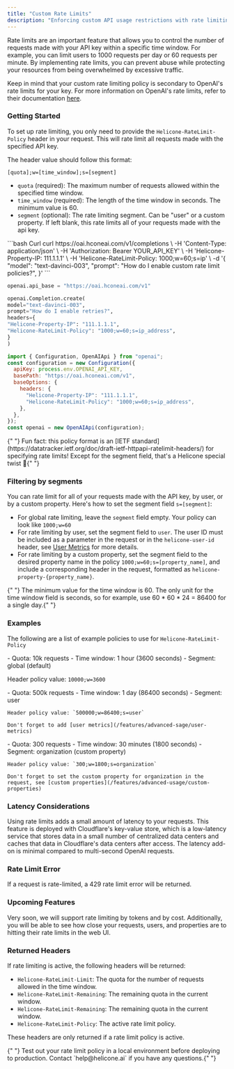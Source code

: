 ```yaml
---
title: "Custom Rate Limits"
description: "Enforcing custom API usage restrictions with rate limiting"
---
```


Rate limits are an important feature that allows you to control the number of requests made with your API key within a specific time window. For example, you can limit users to 1000 requests per day or 60 requests per minute. By implementing rate limits, you can prevent abuse while protecting your resources from being overwhelmed by excessive traffic.

Keep in mind that your custom rate limiting policy is secondary to OpenAI's rate limits for your key. For more information on OpenAI's rate limits, refer to their documentation [here](https://platform.openai.com/docs/guides/rate-limits).

### Getting Started

To set up rate limiting, you only need to provide the `Helicone-RateLimit-Policy` header in your request. This will rate limit all requests made with the specified API key.

The header value should follow this format:

```
[quota];w=[time_window];s=[segment]
```

- `quota` (required): The maximum number of requests allowed within the specified time window.
- `time_window` (required): The length of the time window in seconds. The minimum value is 60.
- `segment` (optional): The rate limiting segment. Can be "user" or a custom property. If left blank, this rate limits all of your requests made with the api key.

<CodeGroup>
```bash Curl
curl https://oai.hconeai.com/v1/completions \
  -H 'Content-Type: application/json' \
  -H 'Authorization: Bearer YOUR_API_KEY' \
  -H 'Helicone-Property-IP: 111.1.1.1' \
  -H 'Helicone-RateLimit-Policy: 1000;w=60;s=ip' \
  -d '{
    "model": "text-davinci-003",
    "prompt": "How do I enable custom rate limit policies?",
}'
```

```python Python
openai.api_base = "https://oai.hconeai.com/v1"

openai.Completion.create(
model="text-davinci-003",
prompt="How do I enable retries?",
headers={
"Helicone-Property-IP": "111.1.1.1",
"Helicone-RateLimit-Policy": "1000;w=60;s=ip_address",
}
)

```

```js Node
import { Configuration, OpenAIApi } from "openai";
const configuration = new Configuration({
  apiKey: process.env.OPENAI_API_KEY,
  basePath: "https://oai.hconeai.com/v1",
  baseOptions: {
    headers: {
      "Helicone-Property-IP": "111.1.1.1",
      "Helicone-RateLimit-Policy": "1000;w=60;s=ip_address",
    },
  },
});
const openai = new OpenAIApi(configuration);
```

</CodeGroup>

<Info>
  {" "}
  Fun fact: this policy format is an [IETF standard](https://datatracker.ietf.org/doc/draft-ietf-httpapi-ratelimit-headers/)
  for specifying rate limits! Except for the segment field, that's a Helicone special twist 🍬{" "}
</Info>

### Filtering by segments

You can rate limit for all of your requests made with the API key, by user, or by a custom property. Here's how to set the segment field `s=[segment]`:

- For global rate limiting, leave the `segment` field empty. Your policy can look like `1000;w=60`
- For rate limiting by user, set the segment field to `user`. The user ID must be included as a parameter in the request or in the `helicone-user-id` header, see [User Metrics](/features/advanced-usage/user-metrics) for more details.
- For rate limiting by a custom property, set the segment field to the desired property name in the policy `1000;w=60;s=[property_name]`, and include a corresponding header in the request, formatted as `helicone-property-{property_name}`.

<Info>
  {" "}
  The minimum value for the time window is 60. The only unit for the time window field is seconds, so for example, use 60
  * 60 * 24 = 86400 for a single day.{" "}
</Info>

### Examples

The following are a list of example policies to use for `Helicone-RateLimit-Policy`

<AccordionGroup>
  <Accordion title="Global Rate Limiting">
  - Quota: 10k requests
  - Time window: 1 hour (3600 seconds)
  - Segment: global (default)

Header policy value: `10000;w=3600`

  </Accordion>

  <Accordion title="Per User Rate LImiting">
    - Quota: 500k requests
    - Time window: 1 day (86400 seconds)
    - Segment: user

    Header policy value: `500000;w=86400;s=user`

    Don't forget to add [user metrics](/features/advanced-sage/user-metrics)

  </Accordion>

  <Accordion title="Custom Property Late Limiting">
    - Quota: 300 requests
    - Time window: 30 minutes (1800 seconds)
    - Segment: organization (custom property)

    Header policy value: `300;w=1800;s=organization`

    Don't forget to set the custom property for organization in the request, see [custom properties](/features/advanced-usage/custom-properties)

  </Accordion>
</AccordionGroup>

### Latency Considerations

Using rate limits adds a small amount of latency to your requests. This feature is deployed with Cloudflare's key-value store, which is a low-latency service that stores data in a small number of centralized data centers and caches that data in Cloudflare's data centers after access. The latency add-on is minimal compared to multi-second OpenAI requests.

### Rate Limit Error

If a request is rate-limited, a 429 rate limit error will be returned.

### Upcoming Features

Very soon, we will support rate limiting by tokens and by cost. Additionally, you will be able to see how close your requests, users, and properties are to hitting their rate limits in the web UI.

### Returned Headers

If rate limiting is active, the following headers will be returned:

- `Helicone-RateLimit-Limit`: The quota for the number of requests allowed in the time window.
- `Helicone-RateLimit-Remaining`: The remaining quota in the current window.
- `Helicone-RateLimit-Remaining`: The remaining quota in the current window.
- `Helicone-RateLimit-Policy`: The active rate limit policy.

These headers are only returned if a rate limit policy is active.

<Info>
  {" "}
  Test out your rate limit policy in a local environment before deploying to production. Contact `help@helicone.ai` if you
  have any questions.{" "}
</Info>
